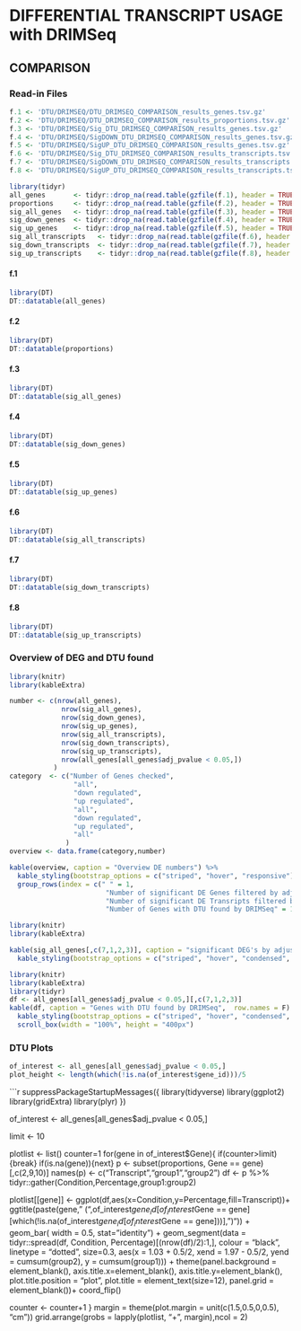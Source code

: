 
# DIFFERENTIAL TRANSCRIPT USAGE with DRIMSeq {.tabset}
## COMPARISON

### Read-in Files {.tabset}
```r
f.1 <- 'DTU/DRIMSEQ/DTU_DRIMSEQ_COMPARISON_results_genes.tsv.gz'
f.2 <- 'DTU/DRIMSEQ/DTU_DRIMSEQ_COMPARISON_results_proportions.tsv.gz'
f.3 <- 'DTU/DRIMSEQ/Sig_DTU_DRIMSEQ_COMPARISON_results_genes.tsv.gz'
f.4 <- 'DTU/DRIMSEQ/SigDOWN_DTU_DRIMSEQ_COMPARISON_results_genes.tsv.gz'
f.5 <- 'DTU/DRIMSEQ/SigUP_DTU_DRIMSEQ_COMPARISON_results_genes.tsv.gz'
f.6 <- 'DTU/DRIMSEQ/Sig_DTU_DRIMSEQ_COMPARISON_results_transcripts.tsv.gz'
f.7 <- 'DTU/DRIMSEQ/SigDOWN_DTU_DRIMSEQ_COMPARISON_results_transcripts.tsv.gz'
f.8 <- 'DTU/DRIMSEQ/SigUP_DTU_DRIMSEQ_COMPARISON_results_transcripts.tsv.gz'
```
```r
library(tidyr)
all_genes       <- tidyr::drop_na(read.table(gzfile(f.1), header = TRUE))
proportions     <- tidyr::drop_na(read.table(gzfile(f.2), header = TRUE))
sig_all_genes   <- tidyr::drop_na(read.table(gzfile(f.3), header = TRUE))
sig_down_genes  <- tidyr::drop_na(read.table(gzfile(f.4), header = TRUE))
sig_up_genes    <- tidyr::drop_na(read.table(gzfile(f.5), header = TRUE))
sig_all_transcripts   <- tidyr::drop_na(read.table(gzfile(f.6), header = TRUE))
sig_down_transcripts  <- tidyr::drop_na(read.table(gzfile(f.7), header = TRUE))
sig_up_transcripts    <- tidyr::drop_na(read.table(gzfile(f.8), header = TRUE))

```

#### f.1
```r
library(DT)
DT::datatable(all_genes)
```

#### f.2
```r
library(DT)
DT::datatable(proportions)
```
#### f.3
```r
library(DT)
DT::datatable(sig_all_genes)
```

#### f.4
```r
library(DT)
DT::datatable(sig_down_genes)
```

#### f.5
```r
library(DT)
DT::datatable(sig_up_genes)
```

#### f.6
```r
library(DT)
DT::datatable(sig_all_transcripts)
```

#### f.7
```r
library(DT)
DT::datatable(sig_down_transcripts)
```

#### f.8
```r
library(DT)
DT::datatable(sig_up_transcripts)
```

### Overview of DEG and DTU found

```r
library(knitr)
library(kableExtra)

number <- c(nrow(all_genes),
             nrow(sig_all_genes),
             nrow(sig_down_genes),
             nrow(sig_up_genes),
             nrow(sig_all_transcripts),
             nrow(sig_down_transcripts),
             nrow(sig_up_transcripts),
             nrow(all_genes[all_genes$adj_pvalue < 0.05,])
           )
category  <- c("Number of Genes checked",
                "all",
                "down regulated",
                "up regulated",
                "all",
                "down regulated",
                "up regulated",
                "all"
              )
overview <- data.frame(category,number)

kable(overview, caption = "Overview DE numbers") %>%
  kable_styling(bootstrap_options = c("striped", "hover", "responsive"), full_width = T)%>%
  group_rows(index = c(" " = 1,
                        "Number of significant DE Genes filtered by adjusted P-value and Log Fold Change" = 3,
                        "Number of significant DE Transripts filtered by adjusted P-value and Log Fold Change" = 3,
                        "Number of Genes with DTU found by DRIMSeq" = 1))
```

```r
library(knitr)
library(kableExtra)

kable(sig_all_genes[,c(7,1,2,3)], caption = "significant DEG's by adjusted P-value and Log Fold Change") %>%
  kable_styling(bootstrap_options = c("striped", "hover", "condensed", "responsive"), full_width = T)
```

```r
library(knitr)
library(kableExtra)
library(tidyr)
df <- all_genes[all_genes$adj_pvalue < 0.05,][,c(7,1,2,3)]
kable(df, caption = "Genes with DTU found by DRIMSeq",  row.names = F) %>%
  kable_styling(bootstrap_options = c("striped", "hover", "condensed", "responsive"), full_width = T) %>%
  scroll_box(width = "100%", height = "400px")
```

### DTU Plots

```r
of_interest <- all_genes[all_genes$adj_pvalue < 0.05,]
plot_height <- length(which(!is.na(of_interest$gene_id)))/5
```


```r
suppressPackageStartupMessages({
  library(tidyverse)
  library(ggplot2)
  library(gridExtra)
  library(plyr)
})


of_interest <- all_genes[all_genes$adj_pvalue < 0.05,]

limit <- 10

plotlist <- list()
counter=1
for(gene in of_interest$Gene){
  if(counter>limit){break}
  if(is.na(gene)){next}
  p <- subset(proportions, Gene == gene)[,c(2,9,10)]
  names(p) <- c("Transcript","group1","group2")
  df <- p %>% tidyr::gather(Condition,Percentage,group1:group2)

  plotlist[[gene]] <- ggplot(df,aes(x=Condition,y=Percentage,fill=Transcript))+
    ggtitle(paste(gene," (",of_interest$gene_id[of_interest$Gene == gene][which(!is.na(of_interest$gene_id[of_interest$Gene == gene]))],")")) +
    geom_bar( width = 0.5, stat="identity") +
    geom_segment(data = tidyr::spread(df, Condition, Percentage)[(nrow(df)/2):1,],
                 colour = "black",
                 linetype = "dotted",
                 size=0.3,
                 aes(x = 1.03 + 0.5/2,
                     xend = 1.97 - 0.5/2,
                     yend = cumsum(group2),
                     y = cumsum(group1))) +
    theme(panel.background = element_blank(),
          axis.title.x=element_blank(),
          axis.title.y=element_blank(),
          plot.title.position = "plot",
          plot.title = element_text(size=12),
          panel.grid = element_blank())+
    coord_flip()

  counter <- counter+1
}
margin = theme(plot.margin = unit(c(1.5,0.5,0,0.5), "cm"))
grid.arrange(grobs = lapply(plotlist, "+", margin),ncol = 2)
